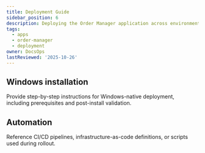 ```yaml
---
title: Deployment Guide
sidebar_position: 6
description: Deploying the Order Manager application across environments.
tags:
  - apps
  - order-manager
  - deployment
owner: DocsOps
lastReviewed: '2025-10-26'
---
```

## Windows installation

Provide step-by-step instructions for Windows-native deployment, including prerequisites and
post-install validation.

## Automation

Reference CI/CD pipelines, infrastructure-as-code definitions, or scripts used during rollout.
